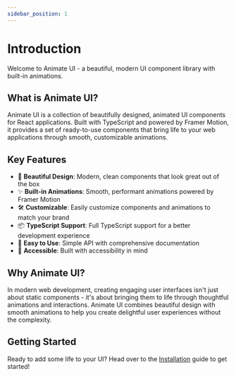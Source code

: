 ```yaml
---
sidebar_position: 1
---
```


# Introduction

Welcome to Animate UI - a beautiful, modern UI component library with built-in animations.

## What is Animate UI?

Animate UI is a collection of beautifully designed, animated UI components for React applications. Built with TypeScript and powered by Framer Motion, it provides a set of ready-to-use components that bring life to your web applications through smooth, customizable animations.

## Key Features

- 🎨 **Beautiful Design**: Modern, clean components that look great out of the box
- ✨ **Built-in Animations**: Smooth, performant animations powered by Framer Motion
- 🛠️ **Customizable**: Easily customize components and animations to match your brand
- 📦 **TypeScript Support**: Full TypeScript support for a better development experience
- 🚀 **Easy to Use**: Simple API with comprehensive documentation
- 🎯 **Accessible**: Built with accessibility in mind

## Why Animate UI?

In modern web development, creating engaging user interfaces isn't just about static components - it's about bringing them to life through thoughtful animations and interactions. Animate UI combines beautiful design with smooth animations to help you create delightful user experiences without the complexity.

## Getting Started

Ready to add some life to your UI? Head over to the [Installation](/docs/installation) guide to get started! 